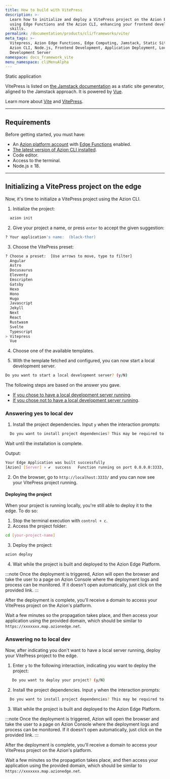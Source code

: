 ```yaml
---
title: How to build with VitePress
description: >-
  Learn how to initialize and deploy a VitePress project on the Azion Edge Platform
  using Edge Functions and the Azion CLI, enhancing your frontend development
  skills.
permalink: /documentation/products/cli/frameworks/vite/
meta_tags: >-
  Vitepress, Azion Edge Functions, Edge Computing, Jamstack, Static Site Generator,
  Azion CLI, Node.js, Frontend Development, Application Deployment, Local
  Development Server
namespace: docs_framework_vite
menu_namespace: cliMenuAlpha
---
```



<Tag severity="info" client:only="vue">
  Static application
</Tag>

VitePress is listed on [the Jamstack documentation](https://jamstack.org/generators/vitepress/) as a static site generator, aligned to the Jamstack approach. It is powered by [Vue](https://vuejs.org/guide/introduction.html).

Learn more about [Vite](https://vitejs.dev/) and [VitePress](https://vitepress.dev/guide/what-is-vitepress). 

---

## Requirements

Before getting started, you must have:

- An [Azion platform account](/en/documentation/products/accounts/creating-account/) with [Edge Functions](/en/documentation/products/build/edge-application/edge-functions/) enabled.
- [The latest version of Azion CLI installed](/en/documentation/products/azion-cli/overview/).
- Code editor.
- Access to the terminal.
- Node.js ≥ 18.

---

## Initializing a VitePress project on the edge

Now, it's time to initialize a VitePress project using the Azion CLI.

1. Initialize the project:

```sh 
  azion init
```

2. Give your project a name, or press `enter` to accept the given suggestion:

```sh
? Your application's name:  (black-thor)
```

3. Choose the VitePress preset:

```sh 
? Choose a preset:  [Use arrows to move, type to filter]
  Angular
  Astro
  Docusaurus
  Eleventy
  Emscripten
  Gatsby
  Hexo
  Hono
  Hugo
  Javascript
  Jekyll
  Next
  React
  Rustwasm
  Svelte
  Typescript
> Vitepress
  Vue
```

4. Choose one of the available templates.

5. With the template fetched and configured, you can now start a local development server.

```sh
Do you want to start a local development server? (y/N) 
```

The following steps are based on the answer you gave. 

- [If you chose to have a local development server running](/en/documentation/products/cli/frameworks/vite/#answering-yes-to-local-dev).
- [If you chose not to have a local development server running](/en/documentation/products/cli/frameworks/vite/#answering-no-to-local-dev).

### Answering yes to local dev

1. Install the project dependencies. Input `y` when the interaction prompts:

```sh
  Do you want to install project dependencies? This may be required to start local development server (y/N)
```

Wait until the installation is complete.

Output:

```sh
Your Edge Application was built successfully
[Azion] [Server] › ✔  success   Function running on port 0.0.0.0:3333, url: http://localhost:3333
```

2. On the browser, go to `http://localhost:3333/` and you can now see your VitePress project running.

#### Deploying the project

When your project is running locally, you're still able to deploy it to the edge. To do so: 

1. Stop the terminal execution with `control + c`.
2. Access the project folder:

```sh
cd [your-project-name] 
```

3. Deploy the project:

```sh
azion deploy
```

4. Wait while the project is built and deployed to the Azion Edge Platform.

:::note 
Once the deployment is triggered, Azion will open the browser and take the user to a page on Azion Console where the deployment logs and process can be monitored. If it doesn't open automatically, just click on the provided link.
::: 

After the deployment is complete, you'll receive a domain to access your VitePress project on the Azion's platform.

Wait a few minutes so the propagation takes place, and then access your application using the provided domain, which should be similar to `https://xxxxxxx.map.azionedge.net`.

### Answering no to local dev

Now, after indicating you don't want to have a local server running, deploy your VitePress project to the edge.

1. Enter `y` to the following interaction, indicating you want to deploy the project:

```sh
   Do you want to deploy your project? (y/N) 
```

2. Install the project dependencies. Input `y` when the interaction prompts:

```sh 
  Do you want to install project dependencies? This may be required to deploy your project (y/N)
```

3. Wait while the project is built and deployed to the Azion Edge Platform.

:::note 
Once the deployment is triggered, Azion will open the browser and take the user to a page on Azion Console where the deployment logs and process can be monitored. If it doesn't open automatically, just click on the provided link.
::: 

After the deployment is complete, you'll receive a domain to access your VitePress project on the Azion's platform.

Wait a few minutes so the propagation takes place, and then access your application using the provided domain, which should be similar to `https://xxxxxxx.map.azionedge.net`.
